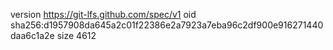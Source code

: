 version https://git-lfs.github.com/spec/v1
oid sha256:d1957908da645a2c01f22386e2a7923a7eba96c2df900e916271440daa6c1a2e
size 4612
